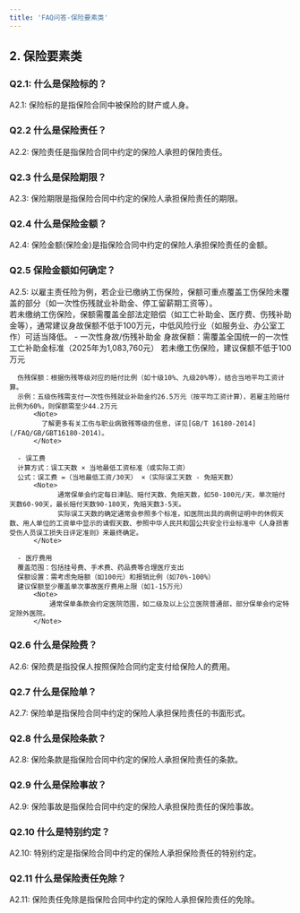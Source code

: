 ```yaml
---
title: 'FAQ问答-保险要素类'
---
```


## 2. 保险要素类

### Q2.1: 什么是保险标的？
A2.1: 保险标的是指保险合同中被保险的财产或人身。  

### Q2.2 什么是保险责任？
A2.2: 保险责任是指保险合同中约定的保险人承担的保险责任。

### Q2.3 什么是保险期限？
A2.3: 保险期限是指保险合同中约定的保险人承担保险责任的期限。  

### Q2.4 什么是保险金额？
A2.4: 保险金额(保险金)是指保险合同中约定的保险人承担保险责任的金额。

### Q2.5 保险金额如何确定？
A2.5: 以雇主责任险为例，若企业已缴纳工伤保险，保额可重点覆盖工伤保险未覆盖的部分（如一次性伤残就业补助金、停工留薪期工资等）。  
若未缴纳工伤保险，保额需覆盖全部法定赔偿（如工亡补助金、医疗费、伤残补助金等），通常建议身故保额不低于100万元，中低风险行业（如服务业、办公室工作）可适当降低。
<AccordionGroup>
  <Accordion  title="具体项目的建议保额">
      - 一次性身故/伤残补助金
      身故保额：需覆盖全国统一的一次性工亡补助金标准（2025年为1,083,760元）
      若未缴工伤保险，建议保额不低于100万元

      伤残保额：根据伤残等级对应的赔付比例（如十级10%、九级20%等），结合当地平均工资计算。
      示例：五级伤残需支付一次性伤残就业补助金约26.5万元（按平均工资计算），若雇主险赔付比例为60%，则保额需至少44.2万元
          <Note>
            了解更多有关工伤与职业病致残等级的信息，详见[GB/T 16180-2014](/FAQ/GB/GBT16180-2014)。
          </Note>

      - 误工费
      计算方式：误工天数 × 当地最低工资标准（或实际工资）
      公式：误工费 =（当地最低工资/30天） ×（实际误工天数 - 免赔天数）
          <Note>
                通常保单会约定每日津贴、赔付天数、免赔天数，如50-100元/天，单次赔付天数60-90天，最长赔付天数90-180天，免赔天数3-5天。
                实际误工天数的确定通常会参照多个标准，如医院出具的病例证明中的休假天数、用人单位的工资单中显示的请假天数、参照中华人民共和国公共安全行业标准中《人身损害受伤人员误工损失日评定准则》来最终确定。
          </Note>

      - 医疗费用
      覆盖范围：包括挂号费、手术费、药品费等合理医疗支出
      保额设置：需考虑免赔额（如100元）和报销比例（如70%-100%）
      建议保额至少覆盖单次事故医疗费用上限（如1-15万元）
          <Note>
              通常保单条款会约定医院范围，如二级及以上公立医院普通部，部分保单会约定特定除外医院。
          </Note>
  </Accordion>
</AccordionGroup>

### Q2.6 什么是保险费？
A2.6: 保险费是指投保人按照保险合同约定支付给保险人的费用。

### Q2.7 什么是保险单？
A2.7: 保险单是指保险合同中约定的保险人承担保险责任的书面形式。

### Q2.8 什么是保险条款？
A2.8: 保险条款是指保险合同中约定的保险人承担保险责任的条款。  

### Q2.9 什么是保险事故？
A2.9: 保险事故是指保险合同中约定的保险人承担保险责任的保险事故。

### Q2.10 什么是特别约定？
A2.10: 特别约定是指保险合同中约定的保险人承担保险责任的特别约定。

### Q2.11 什么是保险责任免除？
A2.11: 保险责任免除是指保险合同中约定的保险人承担保险责任的免除。
